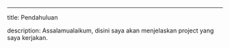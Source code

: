 ---
title: Pendahuluan

description: Assalamualaikum, disini saya akan menjelaskan project yang saya kerjakan.